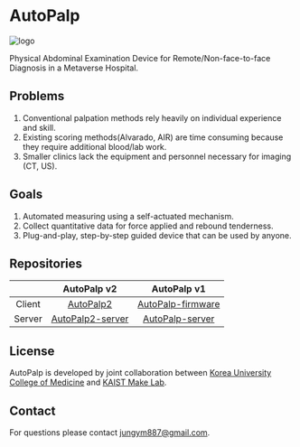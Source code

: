 # AutoPalp

![logo](/img/index/logo.png)

Physical Abdominal Examination Device
for Remote/Non-face-to-face Diagnosis in a Metaverse Hospital.

## Problems

1. Conventional palpation methods rely heavily on individual experience and skill.
2. Existing scoring methods(Alvarado, AIR) are time consuming because they require additional blood/lab work.
3. Smaller clinics lack the equipment and personnel necessary for imaging (CT, US).

## Goals

1. Automated measuring using a self-actuated mechanism.
2. Collect quantitative data for force applied and rebound tenderness.
3. Plug-and-play, step-by-step guided device that can be used by anyone.

## Repositories

|| AutoPalp v2   | AutoPalp v1 |
|:---:| :----: | :----: |
|Client| [AutoPalp2](https://github.com/makelab-kaist/AutoPalp2)    |  [AutoPalp-firmware](https://github.com/makinteractlab/AutoPalp-firmware)   |
|Server| [AutoPalp2-server](https://github.com/makelab-kaist/AutoPalp2-server) | [AutoPalp-server](https://github.com/makinteractlab/AutoPalp-server)  |

## License

AutoPalp is developed by joint collaboration between [Korea University College of Medicine](https://medicine.korea.ac.kr/en/index.do) and [KAIST Make Lab](https://make.kaist.ac.kr/).

## Contact

For questions please contact jungym887@gmail.com.
